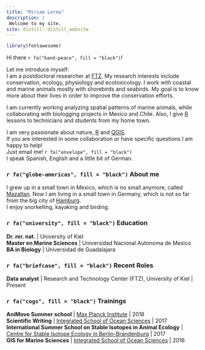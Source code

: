 ```yaml
---
title: "Miriam Lerma"
description: |
 Welcome to my site.
site: distill::distill_website
---
```


```r
library(fontawesome)
```

Hi there `r fa("hand-peace", fill = "black")`!

Let me introduce myself:  
I am a postdoctoral researcher at [FTZ](https://www.ftz.uni-kiel.de/de). My research interests include conservation, ecology, physiology and ecotoxicology. I work with coastal and marine animals mostly with shorebirds and seabirds. My goal is to know more about their lives in order to improve the conservation efforts.

I am currently working analyzing spatial patterns of marine animals, while collaborating with biologging projects in Mexico and Chile. Also, I give [R](https://www.r-project.org/about.html) lessons to technicians and students from my home town.

I am very passionate about nature, [R](https://www.r-project.org/about.html) and [QGIS](https://qgis.org/en/site/).  
If you are interested in some collaboration or have specific questions I am happy to help!    
Just email me! `r fa("envelope", fill = "black")`  
I speak Spanish, English and a little bit of German.    

### `r fa("globe-americas", fill = "black")` About  me
I grew up in a small town in Mexico, which is no small anymore, called [Mazatlan](https://www.google.com/maps/place/Mazatlan). Now I am living in a small town in Germany, which is not so far from the big city of [Hamburg](https://www.google.com/maps/place/Hamburgo/).  
I enjoy snorkelling, kayaking and birding.
  
  
### `r fa("university", fill = "black")` Education
**Dr. rer. nat.** | University of Kiel   
**Master en Marine Sciences**  | Universidad Nacional Autonoma de Mexico  
**BA in Biology**  | Universidad de Guadalajara

### `r fa("briefcase", fill = "black")` Recent Roles  
**Data analyst** | Research and Technology Center (FTZ), University of Kiel | Present  

### `r fa("cogs", fill = "black")` Trainings
**AniMove Summer school** | [Max Planck Institute](https://animove.org/) | 2018  
**Scientific Writing** | [Integrated School of Ocean Sciences](https://www.futureocean.org/de/isos/) | 2017  
**International Summer School on Stable Isotopes in Animal Ecology** | [Centre for Stable Isotope Ecology in Berlin-Brandenburg](http://www.izw-berlin.de/en/summer-school-on-stable-isotopes-in-animal-ecology-en.html) | 2017  
**GIS for Marine Sciences** | [Integrated School of Ocean Sciences](https://www.futureocean.org/de/isos/) | 2016  


